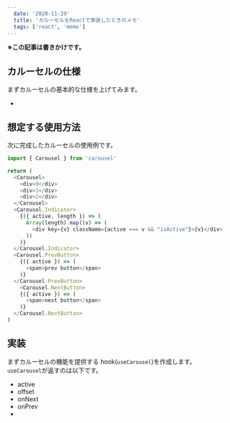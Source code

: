 ```yaml
---
  date: '2020-11-29'
  title: 'カルーセルをReactで実装したときのメモ'
  tags: ['react', 'memo']
---
```



**※この記事は書きかけです。**

## カルーセルの仕様

まずカルーセルの基本的な仕様を上げてみます。

-

## 想定する使用方法

次に完成したカルーセルの使用例です。

```javascript
import { Carousel } from 'carousel'

return (
  <Carousel>
    <div>0</div>
    <div>1</div>
    <div>2</div>
  </Carousel>
  <Carousel.Indicator>
    {({ active, length }) => (
      Array(length).map((v) => (
        <div key={v} className={active === v && "isActive"}>{v}</div>
      ))
    )}
  </Carousel.Indicator>
  <Carousel.PrevButton>
    {({ active }) => (
      <span>prev button</span>
    )}
  </Carousel.PrevButton>
    <Carousel.NextButton>
    {({ active }) => (
      <span>next button</span>
    )}
  </Carousel.NextButton>
)
```

## 実装

まずカルーセルの機能を提供する hook(`useCarousel`)を作成します。
`useCarousel`が返すのは以下です。

- active
- offset
- onNext
- onPrev
-
